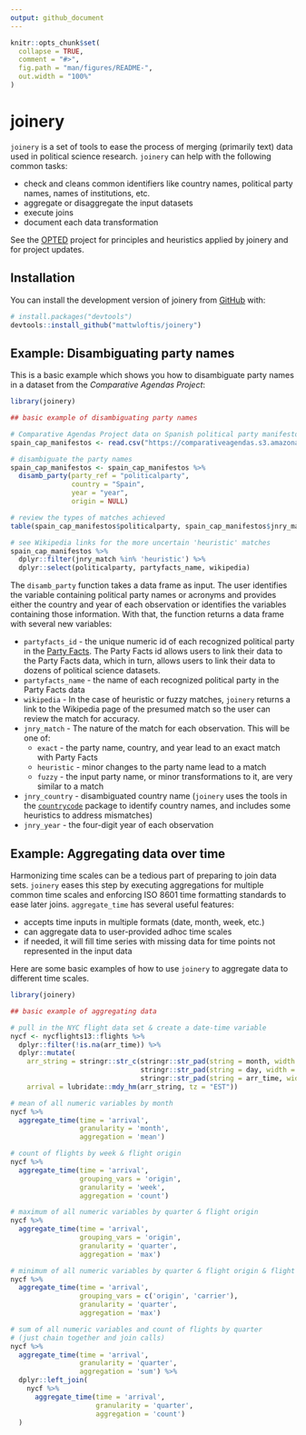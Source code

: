 ```yaml
---
output: github_document
---
```


<!-- README.md is generated from README.Rmd. Please edit that file -->

```r
knitr::opts_chunk$set(
  collapse = TRUE,
  comment = "#>",
  fig.path = "man/figures/README-",
  out.width = "100%"
)
```

# joinery

<!-- badges: start -->
<!-- badges: end -->

`joinery` is a set of tools to ease the process of merging (primarily text) data used in political science research. `joinery` can help with the following common tasks:

- check and cleans common identifiers like country names, political party names, names of institutions, etc.
- aggregate or disaggregate the input datasets
- execute joins
- document each data transformation

See the [OPTED](https://opted.eu/) project for principles and heuristics applied by joinery and for project updates.

## Installation

You can install the development version of joinery from [GitHub](https://github.com/) with:

``` r
# install.packages("devtools")
devtools::install_github("mattwloftis/joinery")
```

## Example: Disambiguating party names

This is a basic example which shows you how to disambiguate party names in a dataset from the *Comparative Agendas Project*:

```r
library(joinery)

## basic example of disambiguating party names

# Comparative Agendas Project data on Spanish political party manifestos
spain_cap_manifestos <- read.csv("https://comparativeagendas.s3.amazonaws.com/datasetfiles/Party_Manifestos_CAP_Web_csv.csv", fileEncoding = "UTF-8")

# disambiguate the party names
spain_cap_manifestos <- spain_cap_manifestos %>% 
  disamb_party(party_ref = "politicalparty",
               country = "Spain",
               year = "year",
               origin = NULL)

# review the types of matches achieved
table(spain_cap_manifestos$politicalparty, spain_cap_manifestos$jnry_match)

# see Wikipedia links for the more uncertain 'heuristic' matches
spain_cap_manifestos %>% 
  dplyr::filter(jnry_match %in% 'heuristic') %>% 
  dplyr::select(politicalparty, partyfacts_name, wikipedia)
```

The `disamb_party` function takes a data frame as input. The user identifies the variable containing political party names or acronyms and provides either the country and year of each observation or identifies the variables containing those information. With that, the function returns a data frame with several new variables:

- `partyfacts_id` - the unique numeric id of each recognized political party in the [Party Facts](https://partyfacts.herokuapp.com/). The Party Facts id allows users to link their data to the Party Facts data, which in turn, allows users to link their data to dozens of political science datasets.
- `partyfacts_name` - the name of each recognized political party in the Party Facts data
- `wikipedia` - In the case of heuristic or fuzzy matches, `joinery` returns a link to the Wikipedia page of the presumed match so the user can review the match for accuracy.
- `jnry_match` - The nature of the match for each observation. This will be one of:
    - `exact` - the party name, country, and year lead to an exact match with Party Facts
    - `heuristic` - minor changes to the party name lead to a match
    - `fuzzy` - the input party name, or minor transformations to it, are very similar to a match
- `jnry_country` - disambiguated country name (`joinery` uses the tools in the [`countrycode`](https://github.com/vincentarelbundock/countrycode) package to identify country names, and includes some heuristics to address mismatches)
- `jnry_year` - the four-digit year of each observation


## Example: Aggregating data over time

Harmonizing time scales can be a tedious part of preparing to join data sets. `joinery` eases this step by executing aggregations for multiple common time scales and enforcing ISO 8601 time formatting standards to ease later joins. `aggregate_time` has several useful features:

- accepts time inputs in multiple formats (date, month, week, etc.)
- can aggregate data to user-provided adhoc time scales
- if needed, it will fill time series with missing data for time points not represented in the input data

Here are some basic examples of how to use `joinery` to aggregate data to different time scales.

```r
library(joinery)

## basic example of aggregating data

# pull in the NYC flight data set & create a date-time variable
nycf <- nycflights13::flights %>%
  dplyr::filter(!is.na(arr_time)) %>%
  dplyr::mutate(
    arr_string = stringr::str_c(stringr::str_pad(string = month, width = 2, side = "left", pad = "0"),
                                stringr::str_pad(string = day, width = 2, side = "left", pad = "0"), year,
                                stringr::str_pad(string = arr_time, width = 4, side = 'left', pad = '0')),
    arrival = lubridate::mdy_hm(arr_string, tz = "EST"))

# mean of all numeric variables by month
nycf %>% 
  aggregate_time(time = 'arrival', 
                 granularity = 'month', 
                 aggregation = 'mean')

# count of flights by week & flight origin
nycf %>% 
  aggregate_time(time = 'arrival', 
                 grouping_vars = 'origin',
                 granularity = 'week', 
                 aggregation = 'count')

# maximum of all numeric variables by quarter & flight origin
nycf %>% 
  aggregate_time(time = 'arrival', 
                 grouping_vars = 'origin',
                 granularity = 'quarter', 
                 aggregation = 'max')

# minimum of all numeric variables by quarter & flight origin & flight carrier
nycf %>% 
  aggregate_time(time = 'arrival', 
                 grouping_vars = c('origin', 'carrier'),
                 granularity = 'quarter', 
                 aggregation = 'max')

# sum of all numeric variables and count of flights by quarter
# (just chain together and join calls)
nycf %>% 
  aggregate_time(time = 'arrival', 
                 granularity = 'quarter', 
                 aggregation = 'sum') %>% 
  dplyr::left_join(
    nycf %>% 
      aggregate_time(time = 'arrival', 
                     granularity = 'quarter', 
                     aggregation = 'count')
  )
```


